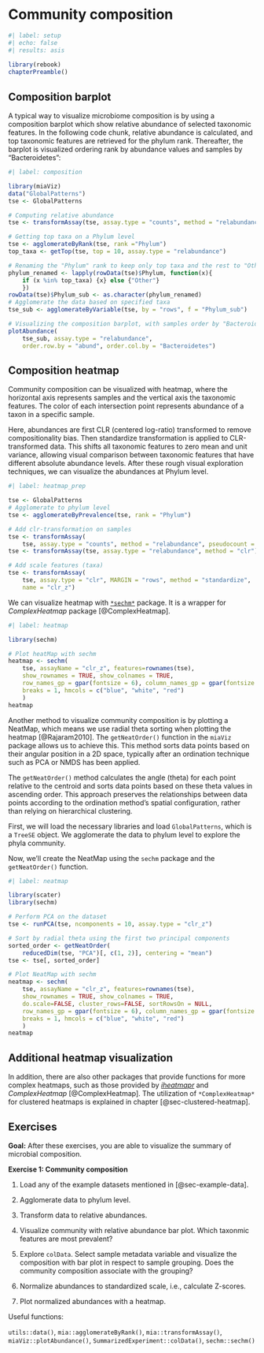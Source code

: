 # Community composition {#sec-microbiome-community}

```r
#| label: setup
#| echo: false
#| results: asis
 
library(rebook)
chapterPreamble()
```

## Composition barplot {#sec-composition-barplot}

A typical way to visualize microbiome composition is by using a
composition barplot which show relative abundance of selected taxonomic
features. In the following code chunk, relative abundance is calculated,
and top taxonomic features are retrieved for the phylum rank. Thereafter, the
barplot is visualized ordering rank by abundance values and samples by
"Bacteroidetes":

```r
#| label: composition

library(miaViz)
data("GlobalPatterns")
tse <- GlobalPatterns

# Computing relative abundance
tse <- transformAssay(tse, assay.type = "counts", method = "relabundance")

# Getting top taxa on a Phylum level
tse <- agglomerateByRank(tse, rank ="Phylum")
top_taxa <- getTop(tse, top = 10, assay.type = "relabundance")

# Renaming the "Phylum" rank to keep only top taxa and the rest to "Other"
phylum_renamed <- lapply(rowData(tse)$Phylum, function(x){
    if (x %in% top_taxa) {x} else {"Other"}
    })
rowData(tse)$Phylum_sub <- as.character(phylum_renamed)
# Agglomerate the data based on specified taxa
tse_sub <- agglomerateByVariable(tse, by = "rows", f = "Phylum_sub")

# Visualizing the composition barplot, with samples order by "Bacteroidetes"
plotAbundance(
    tse_sub, assay.type = "relabundance",
    order.row.by = "abund", order.col.by = "Bacteroidetes")
```

## Composition heatmap {#sec-composition-heatmap}

Community composition can be visualized with heatmap, where the
horizontal axis represents samples and the vertical axis the taxonomic features.
The color of each intersection point represents abundance of a taxon in a
specific sample.

Here, abundances are first CLR (centered log-ratio) transformed to
remove compositionality bias. Then standardize transformation is applied to
CLR-transformed data. This shifts all taxonomic features to zero mean and unit
variance, allowing visual comparison between taxonomic features that have
different absolute abundance levels. After these rough visual exploration
techniques, we can visualize the abundances at Phylum level.

```r
#| label: heatmap_prep

tse <- GlobalPatterns
# Agglomerate to phylum level
tse <- agglomerateByPrevalence(tse, rank = "Phylum")

# Add clr-transformation on samples
tse <- transformAssay(
    tse, assay.type = "counts", method = "relabundance", pseudocount = 1)
tse <- transformAssay(tse, assay.type = "relabundance", method = "clr")

# Add scale features (taxa)
tse <- transformAssay(
    tse, assay.type = "clr", MARGIN = "rows", method = "standardize",
    name = "clr_z")
```

We can visualize heatmap with
[`*sechm*`](http://www.bioconductor.org/packages/release/bioc/vignettes/sechm/inst/doc/sechm.html)
package. It is a wrapper for *ComplexHeatmap* package [@ComplexHeatmap].

```r
#| label: heatmap

library(sechm)

# Plot heatMap with sechm
heatmap <- sechm(
    tse, assayName = "clr_z", features=rownames(tse),
    show_rownames = TRUE, show_colnames = TRUE,
    row_names_gp = gpar(fontsize = 6), column_names_gp = gpar(fontsize = 8),
    breaks = 1, hmcols = c("blue", "white", "red")
    )
heatmap
```

Another method to visualize community composition is by plotting a
NeatMap, which means we use radial theta sorting when plotting the
heatmap [@Rajaram2010]. The `getNeatOrder()` function in the `miaViz`
package allows us to achieve this. This method sorts data points based
on their angular position in a 2D space, typically after an ordination
technique such as PCA or NMDS has been applied.

The `getNeatOrder()` method calculates the angle (theta) for each point
relative to the centroid and sorts data points based on these theta
values in ascending order. This approach preserves the relationships
between data points according to the ordination method's spatial
configuration, rather than relying on hierarchical clustering.

First, we will load the necessary libraries and load `GlobalPatterns`, which is
a `TreeSE` object. We agglomerate the data to phylum level to explore the phyla
community.

Now, we'll create the NeatMap using the `sechm` package and the `getNeatOrder()`
function.

```r
#| label: neatmap

library(scater)
library(sechm)

# Perform PCA on the dataset
tse <- runPCA(tse, ncomponents = 10, assay.type = "clr_z")

# Sort by radial theta using the first two principal components
sorted_order <- getNeatOrder(
    reducedDim(tse, "PCA")[, c(1, 2)], centering = "mean")
tse <- tse[, sorted_order]

# Plot NeatMap with sechm
neatmap <- sechm(
    tse, assayName = "clr_z", features=rownames(tse),
    show_rownames = TRUE, show_colnames = TRUE,
    do.scale=FALSE, cluster_rows=FALSE, sortRowsOn = NULL,
    row_names_gp = gpar(fontsize = 6), column_names_gp = gpar(fontsize = 8),
    breaks = 1, hmcols = c("blue", "white", "red")
    )
neatmap
```

::: {.callout-tip}
## Additional heatmap visualization

In addition, there are also other packages that provide functions for
more complex heatmaps, such as those provided by
[*iheatmapr*](https://docs.ropensci.org/iheatmapr/articles/full_vignettes/iheatmapr.html)
and *ComplexHeatmap* [@ComplexHeatmap]. The utilization of `*ComplexHeatmap*`
for clustered heatmaps is explained in chapter [@sec-clustered-heatmap].

:::

::: {.callout-tip icon=false}
## Exercises

**Goal:** After these exercises, you are able to visualize the summary of
microbial composition.

**Exercise 1: Community composition**

1. Load any of the example datasets mentioned in [@sec-example-data].

2. Agglomerate data to phylum level.

3. Transform data to relative abundances.

4. Visualize community with relative abundance bar plot. Which taxonmic features
are most prevalent?

6. Explore `colData`. Select sample metadata variable and visualize the
composition with bar plot in respect to sample grouping. Does the community
composition associate with the grouping?

7. Normalize abundances to standardized scale, i.e., calculate Z-scores.

8. Plot normalized abundances with a heatmap.

Useful functions:

`utils::data()`, `mia::agglomerateByRank()`, `mia::transformAssay()`, `miaViz::plotAbundance()`,
`SummarizedExperiment::colData()`, `sechm::sechm()`

:::

